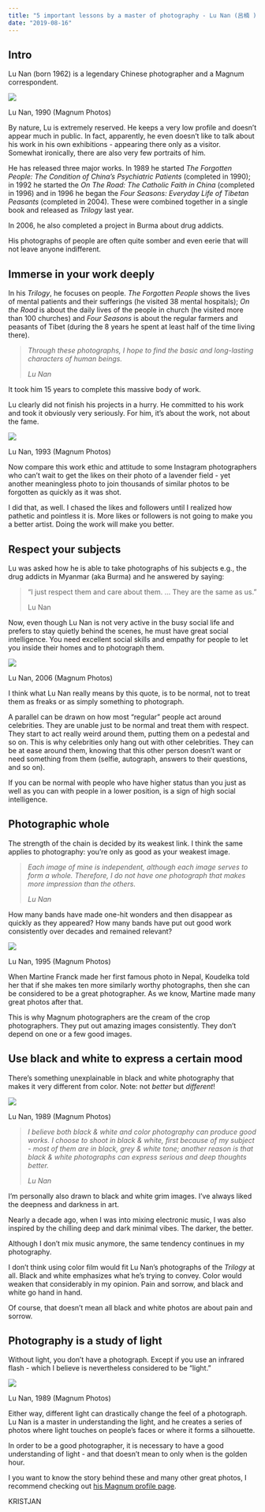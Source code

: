 ```yaml
---
title: "5 important lessons by a master of photography - Lu Nan (呂楠 )"
date: "2019-08-16"
---
```


## **Intro**

Lu Nan (born 1962) is a legendary Chinese photographer and a Magnum correspondent.

![](https://kristjanvingel.files.wordpress.com/2019/08/par400497-teaser-story-big.jpg)

Lu Nan, 1990 (Magnum Photos)

By nature, Lu is extremely reserved. He keeps a very low profile and doesn’t appear much in public. In fact, apparently, he even doesn’t like to talk about his work in his own exhibitions - appearing there only as a visitor. Somewhat ironically, there are also very few portraits of him.

He has released three major works. In 1989 he started _The Forgotten People: The Condition of China’s Psychiatric Patients_ (completed in 1990); in 1992 he started the _On The Road: The Catholic Faith in China_ (completed in 1996) and in 1996 he began the _Four Seasons: Everyday Life of Tibetan Peasants_ (completed in 2004). These were combined together in a single book and released as _Trilogy_ last year.

In 2006, he also completed a project in Burma about drug addicts.

His photographs of people are often quite somber and even eerie that will not leave anyone indifferent.

## **Immerse in your work deeply**

In his _Trilogy_, he focuses on people. _The Forgotten People_ shows the lives of mental patients and their sufferings (he visited 38 mental hospitals); _On the Road_ is about the daily lives of the people in church (he visited more than 100 churches) and _Four Seasons_ is about the regular farmers and peasants of Tibet (during the 8 years he spent at least half of the time living there).

> _Through these photographs, I hope to find the basic and long-lasting characters of human beings._
> 
> _Lu Nan_

It took him 15 years to complete this massive body of work.

Lu clearly did not finish his projects in a hurry. He committed to his work and took it obviously very seriously. For him, it’s about the work, not about the fame.

![](https://kristjanvingel.files.wordpress.com/2019/08/par66414-teaser-story-big.jpg)

Lu Nan, 1993 (Magnum Photos)

Now compare this work ethic and attitude to some Instagram photographers who can’t wait to get the likes on their photo of a lavender field - yet another meaningless photo to join thousands of similar photos to be forgotten as quickly as it was shot.

I did that, as well. I chased the likes and followers until I realized how pathetic and pointless it is. More likes or followers is not going to make you a better artist. Doing the work will make you better.

## **Respect your subjects**

Lu was asked how he is able to take photographs of his subjects e.g., the drug addicts in Myanmar (aka Burma) and he answered by saying:

> “I just respect them and care about them. … They are the same as us.”
> 
> Lu Nan

Now, even though Lu Nan is not very active in the busy social life and prefers to stay quietly behind the scenes, he must have great social intelligence. You need excellent social skills and empathy for people to let you inside their homes and to photograph them.

![](https://kristjanvingel.files.wordpress.com/2019/08/par351143.jpg)

Lu Nan, 2006 (Magnum Photos)

I think what Lu Nan really means by this quote, is to be normal, not to treat them as freaks or as simply something to photograph.

A parallel can be drawn on how most “regular” people act around celebrities. They are unable just to be normal and treat them with respect. They start to act really weird around them, putting them on a pedestal and so on. This is why celebrities only hang out with other celebrities. They can be at ease around them, knowing that this other person doesn’t want or need something from them (selfie, autograph, answers to their questions, and so on).

If you can be normal with people who have higher status than you just as well as you can with people in a lower position, is a sign of high social intelligence.

## **Photographic whole**

The strength of the chain is decided by its weakest link. I think the same applies to photography: you’re only as good as your weakest image.

> _Each image of mine is independent, although each image serves to form a whole. Therefore, I do not have one photograph that makes more impression than the others._
> 
> _Lu Nan_

How many bands have made one-hit wonders and then disappear as quickly as they appeared? How many bands have put out good work consistently over decades and remained relevant?

![](https://kristjanvingel.files.wordpress.com/2019/08/par66424-teaser-story-big.jpg)

Lu Nan, 1995 (Magnum Photos)

When Martine Franck made her first famous photo in Nepal, Koudelka told her that if she makes ten more similarly worthy photographs, then she can be considered to be a great photographer. As we know, Martine made many great photos after that.

This is why Magnum photographers are the cream of the crop photographers. They put out amazing images consistently. They don’t depend on one or a few good images.

## **Use black and white to express a certain mood**

There’s something unexplainable in black and white photography that makes it very different from color. Note: not _better_ but _different_!

![](https://kristjanvingel.files.wordpress.com/2019/08/par91829-teaser-story-big.jpg)

Lu Nan, 1989 (Magnum Photos)

> _I believe both black & white and color photography can produce good works. I choose to shoot in black & white, first because of my subject - most of them are in black, grey & white tone; another reason is that black & white photographs can express serious and deep thoughts better._
> 
> _Lu Nan_

I’m personally also drawn to black and white grim images. I’ve always liked the deepness and darkness in art.

Nearly a decade ago, when I was into mixing electronic music, I was also inspired by the chilling deep and dark minimal vibes. The darker, the better.

Although I don’t mix music anymore, the same tendency continues in my photography.

I don’t think using color film would fit Lu Nan’s photographs of the _Trilogy_ at all. Black and white emphasizes what he’s trying to convey. Color would weaken that considerably in my opinion. Pain and sorrow, and black and white go hand in hand.

Of course, that doesn’t mean all black and white photos are about pain and sorrow.

## **Photography is a study of light**

Without light, you don’t have a photograph. Except if you use an infrared flash - which I believe is nevertheless considered to be “light.”

![](https://kristjanvingel.files.wordpress.com/2019/08/par400505-teaser-story-big.jpg)

Lu Nan, 1989 (Magnum Photos)

Either way, different light can drastically change the feel of a photograph. Lu Nan is a master in understanding the light, and he creates a series of photos where light touches on people’s faces or where it forms a silhouette.

In order to be a good photographer, it is necessary to have a good understanding of light - and that doesn’t mean to only when is the golden hour.

I you want to know the story behind these and many other great photos, I recommend checking out [his Magnum profile page](https://www.magnumphotos.com/photographer/lu-nan/#).

KRISTJAN
